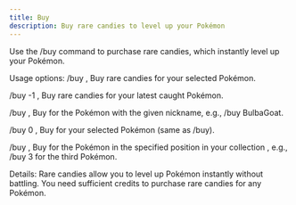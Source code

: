 ```yaml
---
title: Buy
description: Buy rare candies to level up your Pokémon
---
```


Use the /buy command to purchase rare candies, which instantly level up your Pokémon.

Usage options:
/buy , 
Buy rare candies for your selected Pokémon.

/buy -1 , 
Buy rare candies for your latest caught Pokémon.

/buy <nickname> , 
Buy for the Pokémon with the given nickname, e.g., /buy BulbaGoat.

/buy 0 , 
Buy for your selected Pokémon (same as /buy).

/buy <number> , 
Buy for the Pokémon in the specified position in your collection , e.g., /buy 3 for the third Pokémon.

Details:
Rare candies allow you to level up Pokémon instantly without battling. 
You need sufficient credits to purchase rare candies for any Pokémon.